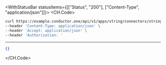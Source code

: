 

<WithStatusBar statusItems={[["Status", "200"], ["Content-Type", "application/json"]]}>
  <CH.Code>
  ```bash Example Request
  curl https://example.conductor.one/api/v1/apps/string/connectors/string \
--header 'Content-Type: application/json' \
--header 'Accept: application/json' \
--header 'Authorization: '
  ```
  ---

  ```json Example Response
  {}
  ```
  </CH.Code>
</WithStatusBar>
